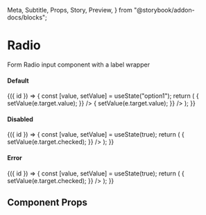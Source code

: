   Meta,
  Subtitle,
  Props,
  Story,
  Preview,
} from "@storybook/addon-docs/blocks";

<Meta title="Components/Forms/Radio" component={Radio} />

# Radio

Form Radio input component with a label wrapper

#### Default

<Preview>
  <Story name="default">
    {({ id }) => {
      const [value, setValue] = useState("option1");
      return (
        <Box>
          <Radio
            mb={2}
            name={id("rd-default")}
            label="Option 1"
            value="option1"
            checked={value === "option1"}
            onChange={(e) => {
              setValue(e.target.value);
            }}
          />
          <Radio
            name={id("rd-default")}
            label="Option 2"
            value="option2"
            checked={value === "option2"}
            onChange={(e) => {
              setValue(e.target.value);
            }}
          />
        </Box>
      );
    }}
  </Story>
</Preview>

#### Disabled

<Preview>
  <Story name="disabled">
    {({ id }) => {
      const [value, setValue] = useState(true);
      return (
        <Box>
          <Radio
            name={id("rd-disabled")}
            mb={2}
            label="Option 1"
            value="option1"
            disabled
          />
          <Radio
            name={id("rd-disabled")}
            mb={2}
            label="Option 2"
            value="option2"
            disabled
            checked={value}
            onChange={(e) => {
              setValue(e.target.checked);
            }}
          />
        </Box>
      );
    }}
  </Story>
</Preview>

#### Error

<Preview>
  <Story name="error">
    {({ id }) => {
      const [value, setValue] = useState(true);
      return (
        <Box>
          <Radio
            name={id("rd-error")}
            mb={2}
            label="Option 1"
            value="option1"
            error
          />
          <Radio
            name={id("rd-error")}
            mb={2}
            label="Option 2"
            value="option2"
            error
            checked={value}
            onChange={(e) => {
              setValue(e.target.checked);
            }}
          />
        </Box>
      );
    }}
  </Story>
</Preview>

## Component Props

<Props of={Radio} />
